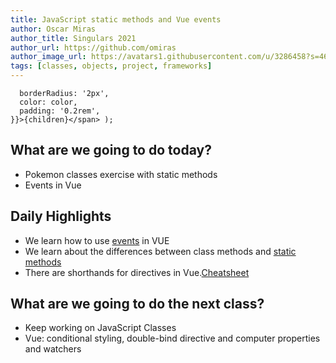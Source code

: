 ```yaml
---
title: JavaScript static methods and Vue events
author: Oscar Miras
author_title: Singulars 2021
author_url: https://github.com/omiras
author_image_url: https://avatars1.githubusercontent.com/u/3286458?s=460&v=4
tags: [classes, objects, project, frameworks]
---
```


      borderRadius: '2px',
      color: color,
      padding: '0.2rem',
    }}>{children}</span> );

## __<Highlight color="#ff8000">What are we going to do today?</Highlight>__

* Pokemon classes exercise with static methods 
* Events in Vue
  
<!-- ## __<Highlight color="#ff8000">What are we going to do tomorrow?</Highlight>__ -->

## __<Highlight color="#ff8000">Daily Highlights</Highlight>__

* We learn how to use [events](https://v3.vuejs.org/guide/events.html#listening-to-events) in VUE
* We learn about the differences between class methods and [static methods](https://www.geeksforgeeks.org/static-methods-in-javascript/#:~:text=The%20JavaScript%20allows%20static%20methods,can%20be%20of%20any%20name.)
* There are shorthands for directives in Vue.[Cheatsheet](https://devhints.io/vue)

## __<Highlight color="#ff8000">What are we going to do the next class?</Highlight>__

* Keep working on JavaScript Classes 
* Vue: conditional styling, double-bind directive and computer properties and watchers


